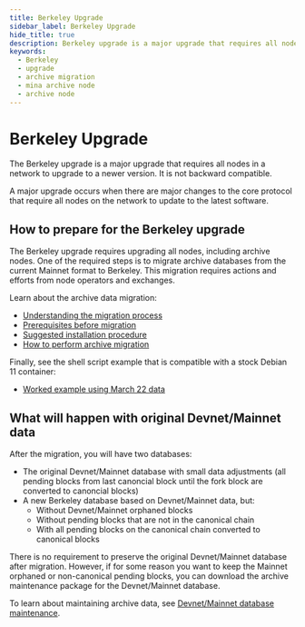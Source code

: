 ```yaml
---
title: Berkeley Upgrade
sidebar_label: Berkeley Upgrade
hide_title: true
description: Berkeley upgrade is a major upgrade that requires all nodes in a network to upgrade to a newer version. It is not backward compatible.
keywords:
  - Berkeley
  - upgrade
  - archive migration
  - mina archive node
  - archive node
---
```


# Berkeley Upgrade

The Berkeley upgrade is a major upgrade that requires all nodes in a network to upgrade to a newer version. It is not backward compatible. 

A major upgrade occurs when there are major changes to the core protocol that require all nodes on the network to update to the latest software.

## How to prepare for the Berkeley upgrade

The Berkeley upgrade requires upgrading all nodes, including archive nodes. One of the required steps is to migrate archive databases from the current Mainnet format to Berkeley. This migration requires actions and efforts from node operators and exchanges. 

Learn about the archive data migration:

- [Understanding the migration process](/berkeley-upgrade/understanding-archive-migration)
- [Prerequisites before migration](/berkeley-upgrade/archive-migration-prerequisites)
- [Suggested installation procedure](/berkeley-upgrade/archive-migration-installation)
- [How to perform archive migration](/berkeley-upgrade/migrating-archive-database-to-berkeley)

Finally, see the shell script example that is compatible with a stock Debian 11 container:

- [Worked example using March 22 data](/berkeley-upgrade/worked-archive-example)

## What will happen with original Devnet/Mainnet data

After the migration, you will have two databases:

- The original Devnet/Mainnet database with small data adjustments (all pending blocks from last canoncial block until the fork block are converted to canoncial blocks)
- A new Berkeley database based on Devnet/Mainnet data, but:
  - Without Devnet/Mainnet orphaned blocks
  - Without pending blocks that are not in the canonical chain
  - With all pending blocks on the canonical chain converted to canonical blocks

There is no requirement to preserve the original Devnet/Mainnet database after migration. However, if for some reason you want to keep the Mainnet orphaned or non-canonical pending blocks, you can download the archive maintenance package for the Devnet/Mainnet database.

To learn about maintaining archive data, see [Devnet/Mainnet database maintenance](/berkeley-upgrade/mainnet-database-maintenance).
